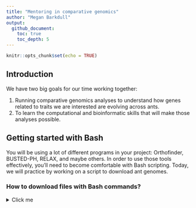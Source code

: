 ```yaml
---
title: "Mentoring in comparative genomics"
author: "Megan Barkdull"
output: 
  github_document:
    toc: true
    toc_depth: 5
---
```


```r
knitr::opts_chunk$set(echo = TRUE)
```

## Introduction
We have two big goals for our time working together:

1. Running comparative genomics analyses to understand how genes related to traits we are interested are evolving across ants. 
2. To learn the computational and bioinformatic skills that will make those analyses possible. 

## Getting started with Bash
You will be using a lot of different programs in your project: Orthofinder, BUSTED-PH, RELAX, and maybe others. In order to use those tools effectively, you'll need to become comfortable with Bash scripting. Today, we will practice by working on a script to download ant genomes. 

### How to download files with Bash commands?
<details>
  <summary>Click me</summary>
  
  ### Heading
  1. Foo
  2. Bar
     * Baz
     * Qux

  ### Some Code
  ```js
  function logSomething(something) {
    console.log('Something', something);
  }
  ```
</details>